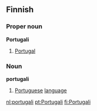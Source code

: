 ==Finnish==
===Proper noun===
'''Portugali'''
#[[Portugal]]
===Noun===
'''portugali'''
#[[Portuguese]] [[language]]

[[nl:portugali]]
[[pt:Portugali]]
[[fi:Portugali]]